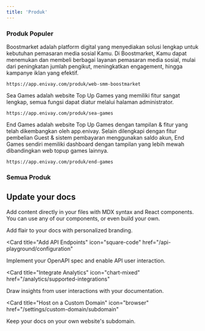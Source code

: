 ```yaml
---
title: 'Produk'
---
```


### Produk Populer

<AccordionGroup>
  <Accordion icon="github" title="Web SMM - Boostmarket">
    Boostmarket adalah platform digital yang menyediakan solusi lengkap untuk kebutuhan pemasaran media sosial Kamu. Di Boostmarket, Kamu dapat menemukan dan membeli berbagai layanan pemasaran media sosial, mulai dari peningkatan jumlah pengikut, meningkatkan engagement, hingga kampanye iklan yang efektif.

    https://app.enivay.com/produk/web-smm-boostmarket
  </Accordion>
  <Accordion icon="github" title="Web Topup Games - Sea Games">
    Sea Games adalah website Top Up Games yang memiliki fitur sangat lengkap, semua fungsi dapat diatur melalui halaman administrator.

    https://app.enivay.com/produk/sea-games
  </Accordion>
  <Accordion icon="github" title="Web Topup Games - End Games">
    End Games adalah website Top Up Games dengan tampilan & fitur yang telah dikembangkan oleh app.enivay. Selain dilengkapi dengan fitur pembelian Guest & sistem pembayaran menggunakan saldo akun, End Games sendiri memiliki dashboard dengan tampilan yang lebih mewah dibandingkan web topup games lainnya.

    https://app.enivay.com/produk/end-games
  </Accordion>
</AccordionGroup>

### Semua Produk

<CardGroup cols={2}>
  <Card
    title="Web SMM - Boostmarket"
    icon="gamepad"
    href="https://app.enivay.com/produk/web-smm-boostmarket"
  >
  </Card>
  <Card
    title="Web Topup Games - Sea Games"
    icon="github"
    href="https://app.enivay.com/produk/sea-games"
  >
  </Card>
  <Card
    title="Web Topup Games - End Games"
    href="https://app.enivay.com/produk/end-games"
  >

  </Card>
  <Card
    title="Web TopUp Games - ViGames V2"
    icon="github"
    href="https://app.enivay.com/produk/vigames-v2"
  >
  </Card>
  <Card
    title="Web Topup Games - Opiion"
    icon="github"
    href="https://app.enivay.com/produk/opiion"
  >
  </Card>
  <Card
    title="BiCash - PPOB & SMM Panel"
    icon="github"
    href="https://app.enivay.com/produk/bicash"
  >
  </Card>
  <Card
    title="Web SMM - XYPanel"
    icon="github"
    href="https://app.enivay.com/produk/xypanel"
  >
  </Card>
  <Card
    title="Web Joki Games Boost ML"
    icon="github"
    href="https://app.enivay.com/produk/boost-ml"
  >
  </Card>
  <Card
    title="Web Topup Games - GamesQ"
    icon="github"
    href="https://app.enivay.com/produk/gamesq"
  >
  </Card>
  <Card
    title="Web Joki Games Valorant"
    icon="github"
    href="https://app.enivay.com/produk/valorant"
  >
  </Card>
  <Card
    title="Web TopUp Games - TopupKu"
    icon="github"
    href="https://app.enivay.com/produk/topupku"
  >
  </Card>
  <Card
    title="Web TopUp Games - MGames"
    icon="github"
    href="https://app.enivay.com/produk/mgames"
  >
  </Card>
  <Card
    title="Web SMM - Maxmax"
    icon="github"
    href="https://app.enivay.com/produk/maxmax"
  >
  </Card>
  <Card
    title="Web PPOB - Holla Pulsa"
    icon="github"
    href="https://app.enivay.com/produk/holla-pulsa"
  >
  </Card>
  <Card
    title="Web Convert Pulsa - CV Pulsa"
    icon="github"
    href="https://app.enivay.com/produk/cv-pulsa"
  >
  </Card>
  <Card
    title="Web TopUp Games - ViGames"
    icon="github"
    href="https://app.enivay.com/produk/vigames"
  >
  </Card>
  <Card
    title="Web SMM - Blue SMM"
    icon="github"
    href="https://app.enivay.com/produk/blue-smm"
  >
  </Card>
  <Card
    title="Web SMM - PGB Sosmed"
    icon="github"
    href="https://app.enivay.com/produk/pgb-sosmed"
  >
  </Card>
  <Card
    title="Web SMM - XD Sosmed"
    icon="github"
    href="https://app.enivay.com/produk/xd-sosmed"
  >
  </Card>
  <Card
    title="Cash Here - Aplikasi Kasir Web"
    icon="github"
    href="https://app.enivay.com/produk/cash-here"
  >
  </Card>
  <Card
    title="Web SMM - GPU Sosmed"
    icon="github"
    href="https://app.enivay.com/produk/gpu-sosmed"
  >
  </Card>
</CardGroup>

## Update your docs

Add content directly in your files with MDX syntax and React components. You can use any of our components, or even build your own.

<CardGroup>

<Card title="Style Your Docs" icon="paintbrush" href="/settings/global">
  Add flair to your docs with personalized branding.
</Card>

<Card
  title="Add API Endpoints"
  icon="square-code"
  href="/api-playground/configuration"
>
  Implement your OpenAPI spec and enable API user interaction.
</Card>

<Card
  title="Integrate Analytics"
  icon="chart-mixed"
  href="/analytics/supported-integrations"
>
  Draw insights from user interactions with your documentation.
</Card>

<Card
  title="Host on a Custom Domain"
  icon="browser"
  href="/settings/custom-domain/subdomain"
>
  Keep your docs on your own website's subdomain.
</Card>

</CardGroup>
